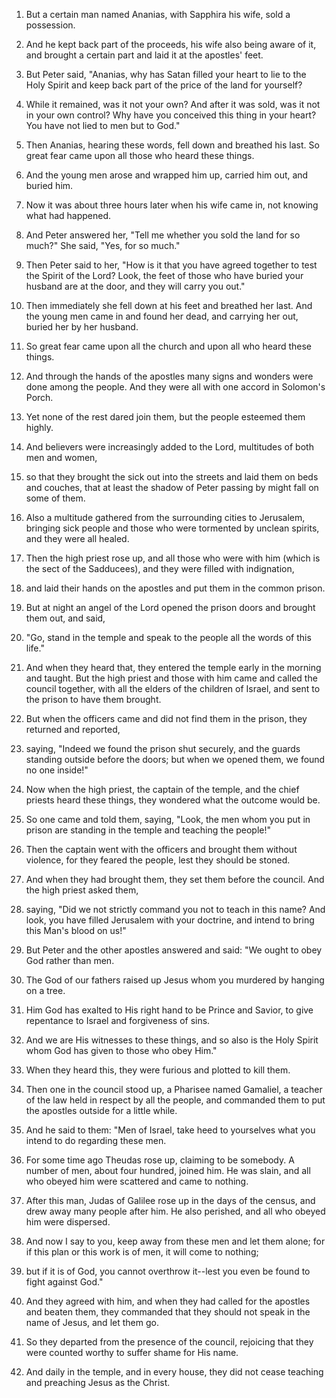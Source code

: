 
1. But a certain man named Ananias, with Sapphira his wife, sold a possession.

2. And he kept back part of the proceeds, his wife also being aware of it, and brought a certain part and laid it at the apostles' feet.

3. But Peter said, "Ananias, why has Satan filled your heart to lie to the Holy Spirit and keep back part of the price of the land for yourself?

4. While it remained, was it not your own? And after it was sold, was it not in your own control? Why have you conceived this thing in your heart? You have not lied to men but to God."

5. Then Ananias, hearing these words, fell down and breathed his last. So great fear came upon all those who heard these things.

6. And the young men arose and wrapped him up, carried him out, and buried him.

7. Now it was about three hours later when his wife came in, not knowing what had happened.

8. And Peter answered her, "Tell me whether you sold the land for so much?" She said, "Yes, for so much."

9. Then Peter said to her, "How is it that you have agreed together to test the Spirit of the Lord? Look, the feet of those who have buried your husband are at the door, and they will carry you out."

10. Then immediately she fell down at his feet and breathed her last. And the young men came in and found her dead, and carrying her out, buried her by her husband.

11. So great fear came upon all the church and upon all who heard these things.

12. And through the hands of the apostles many signs and wonders were done among the people. And they were all with one accord in Solomon's Porch.

13. Yet none of the rest dared join them, but the people esteemed them highly.

14. And believers were increasingly added to the Lord, multitudes of both men and women,

15. so that they brought the sick out into the streets and laid them on beds and couches, that at least the shadow of Peter passing by might fall on some of them.

16. Also a multitude gathered from the surrounding cities to Jerusalem, bringing sick people and those who were tormented by unclean spirits, and they were all healed.

17. Then the high priest rose up, and all those who were with him (which is the sect of the Sadducees), and they were filled with indignation,

18. and laid their hands on the apostles and put them in the common prison.

19. But at night an angel of the Lord opened the prison doors and brought them out, and said,

20. "Go, stand in the temple and speak to the people all the words of this life."

21. And when they heard that, they entered the temple early in the morning and taught. But the high priest and those with him came and called the council together, with all the elders of the children of Israel, and sent to the prison to have them brought.

22. But when the officers came and did not find them in the prison, they returned and reported,

23. saying, "Indeed we found the prison shut securely, and the guards standing outside before the doors; but when we opened them, we found no one inside!"

24. Now when the high priest, the captain of the temple, and the chief priests heard these things, they wondered what the outcome would be.

25. So one came and told them, saying, "Look, the men whom you put in prison are standing in the temple and teaching the people!"

26. Then the captain went with the officers and brought them without violence, for they feared the people, lest they should be stoned.

27. And when they had brought them, they set them before the council. And the high priest asked them,

28. saying, "Did we not strictly command you not to teach in this name? And look, you have filled Jerusalem with your doctrine, and intend to bring this Man's blood on us!"

29. But Peter and the other apostles answered and said: "We ought to obey God rather than men.

30. The God of our fathers raised up Jesus whom you murdered by hanging on a tree.

31. Him God has exalted to His right hand to be Prince and Savior, to give repentance to Israel and forgiveness of sins.

32. And we are His witnesses to these things, and so also is the Holy Spirit whom God has given to those who obey Him."

33. When they heard this, they were furious and plotted to kill them.

34. Then one in the council stood up, a Pharisee named Gamaliel, a teacher of the law held in respect by all the people, and commanded them to put the apostles outside for a little while.

35. And he said to them: "Men of Israel, take heed to yourselves what you intend to do regarding these men.

36. For some time ago Theudas rose up, claiming to be somebody. A number of men, about four hundred, joined him. He was slain, and all who obeyed him were scattered and came to nothing.

37. After this man, Judas of Galilee rose up in the days of the census, and drew away many people after him. He also perished, and all who obeyed him were dispersed.

38. And now I say to you, keep away from these men and let them alone; for if this plan or this work is of men, it will come to nothing;

39. but if it is of God, you cannot overthrow it--lest you even be found to fight against God."

40. And they agreed with him, and when they had called for the apostles and beaten them, they commanded that they should not speak in the name of Jesus, and let them go.

41. So they departed from the presence of the council, rejoicing that they were counted worthy to suffer shame for His name.

42. And daily in the temple, and in every house, they did not cease teaching and preaching Jesus as the Christ.


